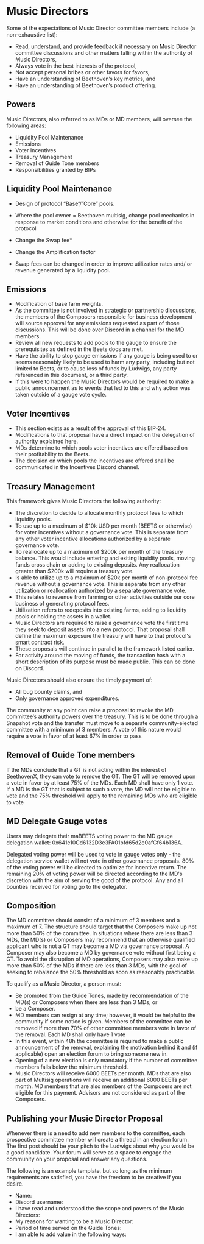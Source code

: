# Music Directors 
Some of the expectations of Music Director committee members include (a non-exhaustive list):

* Read, understand, and provide feedback if necessary on Music Director committee discussions and other matters falling within the authority of Music Directors,
* Always vote in the best interests of the protocol,
* Not accept personal bribes or other favors for favors,
* Have an understanding of Beethoven’s key metrics, and 
* Have an understanding of Beethoven’s product offering. 

## Powers
Music Directors, also referred to as MDs or MD members, will oversee the following areas:

* Liquidity Pool Maintenance
* Emissions
* Voter Incentives
* Treasury Management
* Removal of Guide Tone members
* Responsibilities granted by BIPs

## Liquidity Pool Maintenance
* Design of protocol “Base”/”Core” pools. 
* Where the pool owner = Beethoven multisig, change pool mechanics in response to market conditions and otherwise for the benefit of the protocol
* Change the Swap fee*
* Change the Amplification factor

* Swap fees can be changed in order to improve utilization rates and/ or revenue generated by a liquidity pool. 

## Emissions
* Modification of base farm weights.
* As the committee is not involved in strategic or partnership discussions, the members of the Composers responsible for business development will source approval for any emissions requested as part of those discussions. This will be done over Discord in a channel for the MD members.
* Review all new requests to add pools to the gauge to ensure the prerequisites as defined in the Beets docs are met.
* Have the ability to stop gauge emissions if any gauge is being used to or seems reasonably likely to be used to harm any party, including but not limited to Beets, or to cause loss of funds by Ludwigs, any party referenced in this document, or a third party.
 * If this were to happen the Music Directors would be required to make a public announcement as to events that led to this and why action was taken outside of a gauge vote cycle.

## Voter Incentives

* This section exists as a result of the approval of this BIP-24. 
* Modifications to that proposal have a direct impact on the delegation of authority explained here.
* MDs determine to which pools voter incentives are offered based on their profitability to the Beets.
* The decision on which pools the incentives are offered shall be communicated in the Incentives Discord channel.

## Treasury Management

This framework gives Music Directors the following authority:  

* The discretion to decide to allocate monthly protocol fees to which liquidity pools.
* To use up to a maximum of $10k USD per month (BEETS or otherwise) for voter incentives without a governance vote. This is separate from any other voter incentive allocations authorized by a separate governance vote.
* To reallocate up to a maximum of $200k per month of the treasury balance. This would include entering and exiting liquidity pools, moving funds cross chain or adding to existing deposits. Any reallocation greater than $200k will require a treasury vote.
* Is able to utilize up to a maximum of $20k per month of non-protocol fee revenue without a governance vote. This is separate from any other utilization or reallocation authorized by a separate governance vote.
* This relates to revenue from farming or other activities outside our core business of generating protocol fees.
* Utilization refers to redeposits into existing farms, adding to liquidity pools or holding the assets in a wallet. 
* Music Directors are required to raise a governance vote the first time they seek to deposit assets into a new protocol. That proposal shall define the maximum exposure the treasury will have to that protocol's smart contract risk.
* These proposals will continue in parallel to the framework listed earlier.
* For activity around the moving of funds, the transaction hash with a short description of its purpose must be made public. This can be done on Discord.

Music Directors should also ensure the timely payment of:  

* All bug bounty claims, and
* Only governance approved expenditures.

The community at any point can raise a proposal to revoke the MD committee’s authority powers over the treasury. This is to be done through a Snapshot vote and the transfer must move to a separate community-elected committee with a minimum of 3 members. A vote of this nature would require a vote in favor of at least 67% in order to pass

## Removal of Guide Tone members

If the MDs conclude that a GT is not acting within the interest of BeethovenX, they can vote to remove the GT. The GT will be removed upon a vote in favor by at least 75% of the MDs. Each MD shall have only 1 vote. If a MD is the GT that is subject to such a vote, the MD will not be eligible to vote and the 75% threshold will apply to the remaining MDs who are eligible to vote

## MD Delegate Gauge votes

Users may delegate their maBEETS voting power to the MD gauge delegation wallet: 0x641e10Cd6132D3e3FA01bfd65d2e0afCf64b136A.

Delegated voting power will be used to vote in gauge votes only - the delegation service wallet will not vote in other governance proposals. 80% of the voting power will be directed to optimize for incentive return. The remaining 20% of voting power will be directed according to the MD's discretion with the aim of serving the good of the protocol. Any and all bounties received for voting go to the delegator.

## Composition

The MD committee should consist of a minimum of 3 members and a maximum of 7. The structure should target that the Composers make up not more than 50% of the committee. In situations where there are less than 3 MDs, the MD(s) or Composers may recommend that an otherwise qualified applicant who is not a GT may become a MD via governance proposal. A Composer may also become a MD by governance vote without first being a GT. To avoid the disruption of MD operations, Composers may also make up more than 50% of the MDs if there are less than 3 MDs, with the goal of seeking to rebalance the 50% threshold as soon as reasonably practicable.

To qualify as a Music Director, a person must:  

* Be promoted from the Guide Tones, 
made by recommendation of the MD(s) or Composers when there are less than 3 MDs, or 
* be a Composer.
* MD members can resign at any time; however, it would be helpful to the community if some notice is given.
Members of the committee can be removed if more than 70% of other committee members vote in favor of the removal. Each MD shall only have 1 vote
* In this event, within 48h the committee is required to make a public announcement of the removal, explaining the motivation behind it and (if applicable) open an election forum to bring someone new in.
* Opening of a new election is only mandatory if the number of committee members falls below the minimum threshold.
* Music Directors will receive 6000 BEETs per month. MDs that are also part of Multisig operations will receive an additional 6000 BEETs per month. MD members that are also members of the Composers are not eligible for this payment. Advisors are not considered as part of the Composers.

## Publishing your Music Director Proposal
Whenever there is a need to add new members to the committee, each prospective committee member will create a thread in an election forum. The first post should be your pitch to the Ludwigs about why you would be a good candidate. 
Your forum will serve as a space to engage the community on your proposal and answer any questions.

The following is an example template, but so long as the minimum requirements are satisfied, you have the freedom to be creative if you desire.

* Name:
* Discord username:
* I have read and understood the the scope and powers of the Music Directors:
* My reasons for wanting to be a Music Director:
* Period of time served on the Guide Tones:
* I am able to add value in the following ways:

